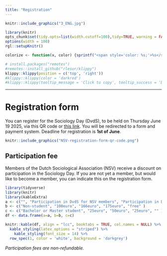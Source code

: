 ```yaml
---
title: "Registration"
---  
```


```r
knitr::include_graphics("3_ENG.jpg")
```

 <script src="https://kit.fontawesome.com/a076d05399.js" crossorigin="anonymous"></script>
 
<!---
https://stackoverflow.com/questions/30110377/saving-leaflet-output-as-html
--->
  
```r
library(knitr)
opts_chunk$set(tidy.opts=list(width.cutoff=100),tidy=TRUE, warning = FALSE, message = FALSE,comment = "#>", cache=TRUE, class.source=c("test"), class.output=c("test2"), cache.lazy = FALSE)
options(width = 100) 
rgl::setupKnitr()

colorize <- function(x, color) {sprintf("<span style='color: %s;'>%s</span>", color, x) }

```

```r
# install.packages("remotes")
#remotes::install_github("rlesur/klippy")
klippy::klippy(position = c('top', 'right'))
#klippy::klippy(color = 'darkred')
#klippy::klippy(tooltip_message = 'Click to copy', tooltip_success = 'Done')
```

--- 

# Registration form

You can register for the Sociology Day (DvdS), to be held on Thursday June 19 2025, via this QR code or [this link](https://app.clubcollect.com/forms/nl/nsv/registration-form-sociology-day-2025). You will be redirected to a form and payment system. Deadline for registration is **1st of June**.

```r
knitr::include_graphics("NSV-registration-form-qr-code.png")
```

## Participation fee  

Members of the Dutch Sociological Association (NSV) receive a discount on participation in the Sociology Day. If you are not yet a member, but would like to become a member, you can indicate this on the registration form.


```r
library(tidyverse)
library(knitr)
library(kableExtra)
a <- c("", "Participation in DvdS for NSV members", "Participation in DvdS + NSV membership (until 31-12-2025)", "Participation in DvdS without NSV membership", "Participation in DvdS for NSV honorary members" )
b <- c("Non-student", "100euro", "166euro", "175euro", "free" )
c <- c("Bachelor or Master student", "25euro", "50euro", "25euro", "" )
df <- data.frame(a=a, b=b, c=c)

knitr::kable(df, align = "lcc", booktabs = TRUE, col.names = NULL) %>%
  kable_styling(latex_options = "striped") %>% 
    kable_styling(font_size = 14) %>% 
  row_spec(1, color = 'white', background = 'darkgrey') 


```

*Participation fees are non-refundable.*


